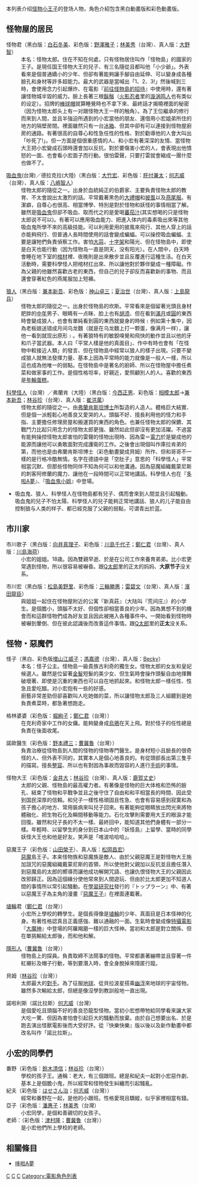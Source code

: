 本列表介绍[[怪物小王子|怪物小王子]]的登场人物，角色介紹包含黑白動畫版和彩色動畫版。
== 怪物屋的居民 ==
; 怪物君（黑白版：[[白石冬美|白石冬美]]、彩色版：[[野澤雅子|野澤雅子]]；[[林美秀_(配音員)|林美秀]]（台灣）、真人版：[[大野智|大野智]]）
: 本名：怪物太郎。住在不知在何處，只有怪物居住叫作「怪物島」的國家的王子。是現任国王怪物大王的兒子、有三名隨從且都叫他「小少爺」。外表看來是個普通嬌小的少年、但卻有著能夠讓手腳自由延伸、可以變身成各種臉孔和身材等許多超能力。最大的武器是當喊出「1、2、3!」然後喊到三時，會使用念力引起爆炸、在電影『[[#怪物小王子_前往怪物島的招待|前往怪物島的招待]]』中使用時，還有著讓怪物城半毀的威力。臉上長著三根[[鬍鬚|鬍鬚]]（[[火影忍者|火影忍者]]里的[[漩涡鸣人|漩涡鸣人]]也有类似的设定）。招牌的[[棒球帽|棒球帽]]就算睡覺時也不拿下來、最終話才揭曉裡面的秘密（因为怪物太郎头上有一对跟怪物大王一样的触角）。為了王位繼承的修行而來到人間，並且半強迫所遇到的小宏當他的朋友、還借用小宏姐弟所住的地方的隔壁房間。裡面雖然只有一台[[冰箱|冰箱]]、但其中卻有可以連接到怪物屋廚房的通路。有著很高的自尊心和性急任性的性格、對於勸導他的人會大叫出「吵死了!」。但一方面是個很重感情的人、和小宏有著深深的友情、當怪物大王把小宏變成石頭時還會加以反抗，對於要傷害小宏的人，會表現出他憤怒的一面、也會看小宏面子而行動。很怕雷聲，只要打雷就會縮成一團什麼也做不了。

; [[吸血鬼|吸血鬼]](台灣)／德拉克拉(大陸)（黑白版：[[大竹宏|大竹宏]]、彩色版：[[肝付兼太|肝付兼太]]；[[何志威|何志威]]（台灣）、真人版：[[八嶋智人|八嶋智人]]）
: 怪物太郎的隨從之一。出身於血統純正的伯爵家、主要負責怪物太郎的教育、不太會說出太激烈的話。平常戴著黑色的[[大禮帽|大禮帽]]和[[披風|披風]]以及[[燕尾服|燕尾服]]。有潔癖，自尊心也很高、相當博學、特別是對於怪物和妖怪的事情相當了解。雖然是[[吸血鬼|吸血鬼]]但卻不吸血、取而代之的是愛喝[[蕃茄汁|蕃茄汁]](其实想喝的只是怪物太郎说不可以)。有著可以應用吸血能力、把進入体内的毒素吸出來等其他吸血鬼所學不來的高級技能。可以利用愛用的披風來飛行、其他人穿上的話亦能夠飛行、但普通人長時間使用的話會變成蝙蝠。可以操控吸血蝙蝠、主要是讓牠們負責偵察工作。害怕[[大蒜|大蒜]]，[[十字架|十字架]]和陽光、但在怪物島中，即使是白天也能行動（因为怪物岛一直是阴天，没有阳光）。在人間中，白天時會睡在地下室的[[棺材|棺材]]裡、夜晚則是出來散步並且反覆進行這種生活。在白天活動時，需要科學怪人把棺材扛出來、所以讓他對於夥伴變成一種障礙。作為父親的他雖然喜歡古老的東西，但自己的兒子卻反而喜歡新的事物、而且還會穿著紅色的燕尾服加上短褲。

; [[狼人|狼人]]（黑白版：[[兼本新吾|兼本新吾]]、彩色版：[[神山卓三|神山卓三]]；[[夏治世|夏治世]]（台灣）、真人版：[[上島龍兵|上島龍兵]]）
: 怪物太郎的隨從之一。出身於怪物島的坎斯。平常看來是個留著光頭且身材肥胖的[[中年|中年]]男子、眼睛有一点眯、脸上也有[[胡须|胡须]]、但在看到[[滿月|滿月]]或[[圓|圓]]的東西時會變成狼人，也會有單純看到圓的東西就變身的時候﹝例如第十集中，因為老板娘送错成月间乌龙麵（就是在乌龙麵上打一颗蛋，像满月一样），讓他一看到就现出原形﹞。有著狼特有的敏銳嗅覺和飛快的動作並且以他的牙和爪子當武器。本人曰「平常人樣是他的真面目」、作中有時也會有「在怪物中較接近人類」的發言、但在怪物島中經常以狼人的樣子出現。只要不變成狼人就無法發揮力量、基本上因為平常時的能力就像是一般人一樣，所以這也成為他唯一的弱點。在怪物島中是著名的廚師、所以在怪物屋中擔任煮菜和做家事的工作。是個性格坦率，好親近，愛照顧別人的人。喜歡的東西是[[年輪蛋糕|年輪蛋糕]]。

; [[科學怪人|科學怪人]]（台灣）／弗蘭肯（大陸）（黑白版：[[今西正男|今西正男]]、彩色版：[[相模太郎|相模太郎]]→[[兼本新吾|兼本新吾]]；[[林谷珍|林谷珍]]（台灣）、真人版：[[崔洪萬|崔洪萬]]）
: 怪物太郎的隨從之一。由[[弗蘭肯斯坦博士|弗蘭肯斯坦博士]]所製造的人造人。體格巨大結實、但是個一派輕鬆心地善良又愛哭的人。頭腦不好、擅長利用他的怪力和手指、主要擔任修理房屋和搬運買的東西的角色。也兼任怪物太郎的保鑣、其戰鬥力比起只用念力的怪物太郎更強、雖然如此但卻沒有更加活躍。不過當有能夠操控怪物太郎害怕的雷聲的怪物出現時、因為雷＝[[電力|電力]]於是變成他的能源而讓他可以勇敢面對完成護衛的工作。之後會出現個叫作庫拉肯弟的第，而他也是由弗蘭肯斯坦博士（彩色動畫變成貝姆）所作、但和哥哥不一樣的是行格冷酷無情。名字在德語中是「空肚子」意思的「科學怪人」平常相當沉默、但那些怪物同伴不知為何可以和他溝通。因為惡魔組織戴蒙尼斯的刺客阿修蘭的魔力、讓他在一段時間可以正常地講話。科學怪人也在『[[多啦A夢|多啦A夢]]』、『[[吸血鬼小姐|吸血鬼小姐]]』中登場。

* 吸血鬼、狼人、科學怪人在怪物島都有兒子、偶而會來到人間並且引起騒動。吸血鬼的兒子不怕太陽、科學怪人的兒子能夠正常地講話、狼人的儿子能自由控制狼与人类的样子、都已經克服了父親的弱點，可谓青出於蓝。

== 市川家 ==
; 市川歌子（黑白版：[[向井真理子|向井真理子]]、彩色版：[[川島千代子|川島千代子]]；[[鄭仁君|鄭仁君]]（台灣）、真人版：[[川島海荷|川島海荷]]）
: 小宏的姐姐。18歳。因為雙親早逝、於是在公司工作來養育弟弟。比小宏更常遇到怪物，所以很容易被嚇昏。跟[[Q太郎|Q太郎]]里的正太的妈妈、'''大原节子'''没关系。

; 市川宏（黑白版：[[松島美野里|松島美野里]]、彩色版：[[三輪勝惠|三輪勝惠]]；[[雷碧文|雷碧文]]（台灣）、真人版：[[濱田龍臣|濱田龍臣]]）
: 與姐姐一起住在怪物屋附近的公寓『新真莊』（大陆叫『荒间庄』）的小学生。是個膽小，頭腦不太好、但個性卻相當善良的少年。因為異想不到的機會而和這群怪物們成為好友並且因此被捲入各種事件中。一開始看到怪物時被嚇到暈倒、但在彼此認識後而改善這件事情。跟[[Q太郎|Q太郎]]里的'''正太'''没关系。

== 怪物・惡魔們 ==
; 怪子（黑白、彩色版[[増山江威子|増山江威子]]；[[馮嘉德|馮嘉德]]（台灣）、真人版：[[Becky_(日本藝人)|Becky]]）
: 本名：怪子公主。怪物島一級貴族古利奇的獨生女。怪物太郎的女友和皇妃候選人。雖然是位留著[[金髮|金髮]]短髮的美少女、但生氣時會操作頭髮自由地揮舞破壞著、即使是沉重的東西也可以自在地抓起來。和怪物太郎一樣任性、性急且愛吃醋。对小宏抱有一些的好感。
:廚藝非常差勁但卻喜歡叫人吃她做的菜，所以讓怪物太郎及三人組聽到是她負責煮菜時，都急著想跑走。

; 格林婆婆（彩色版：[[堀絢子|堀絢子]]；[[鄭仁君|鄭仁君]]（台灣））
: 在克利奇家中工作的女傭。能夠變身成[[烏鴉|烏鴉]]在天上飛。對於怪子的任性總是負責在後面收尾。

; 諾歐醫生（彩色版：[[野本禮三|野本禮三]]；[[曹冀魯|曹冀魯]]（台灣））
: 負責治療從怪物島到人間的怪物的怪物専門醫生。是身材短小且臉長的很奇怪的人、但外表不同的，其實本人是個心地善良的。有從頭部長出第三隻手的描寫。擅長[[整容|整容]]、所以也有對因為事故而毀容的人進行[[手術|手術]]的事情。

; 怪物大王（彩色版：[[金井大|金井大]]；[[林谷珍|林谷珍]]（台灣）、真人版：[[鹿賀丈史|鹿賀丈史]]）
: 太郎的父親、怪物島的最高權力者。有著像是怪物的巨大体格和恐怖的臉孔、結束了怪物和平戰争並且之後守住了自由和和平相當長的時間、因此受到国民深厚的信賴。和兒子一樣性格頑固且性急、也會有容易感到寂寞和為孩子擔心的地方、常用裝病來叫兒子回來。有著能夠從眼睛放出閃光來將物體融化、把生物石化及瞬間移動等能力。石化攻擊則需要用大王的眼淚才能回復。雖然和兒子長的不太一樣、最終回中，能知道其他們身體有一部分一樣。年輕時、以留學生的身分到日本山中的『妖怪島』上留學、當時的同學妖怪大王也和他是好友。笑声是「喀波哈哈哈」。

; 惡魔王子（彩色版：[[山田榮子|山田榮子]]）、真人版：[[松岡昌宏|松岡昌宏]]）
: [[惡魔|惡魔]]島王子。本来怪物族和惡魔族是敵人、由於父親惡魔王是對怪物大王施加詛咒的惡魔組織戴蒙尼斯的首領，所以使他對父親加以反抗並且擔任潛入到惡魔島的太郎的嚮導而讓他成功解開咒語、也讓仇恨怪物大王的父親因此改邪歸正。因為這個緣分使他常來到人間遊玩、但由於比太郎更加不知道人間的事情所以常引起騷動。在[[學習研究社|學習研究社]]發行的『トップラーン』中、有著以惡魔王子為主角的漫畫『[[惡魔王子|惡魔王子]]』在裡面連載著。

; [[埴輪|埴輪]]君（[[鄭仁君|鄭仁君]]（台灣））
: 小宏所上學校的轉學生。是個長得像是[[埴輪|埴輪]]的少年、真面目是日本怪神的化身。有著性格認真且正義感強、難以通融的一面。生氣時會變成像[[特攝電影|特攝電影]]『[[大魔神|大魔神]]』中登場的阿羅羯磨一樣的巨大怪神。當初和太郎是對立關係、但在單挑輸給太郎後，而和他和解。

; [[隱形人|隱形人]]（[[曹冀魯|曹冀魯]]（台灣））
:怪物島上的探員。負責取締不法鬧事的怪物。平常都裹著繃帶並且穿著一件紅襯衫及帽子行動，等到要潛入時，會全身脫掉來隱匿行蹤。

; 貝姆（[[林谷珍|林谷珍]]（台灣））
: 太郎最大的[[對手|對手]]。為了征服[[地球|地球]]、從貝拉波星搭乘[[幽浮|幽浮]]來地球的宇宙怪物。雖然多次輸給太郎，但總是像沒學到教訓般地一直出現。

; 諾啦利斯（諾比拉斯）[[何志威|何志威]]（台灣）
: 是個愛吃且頭腦不好的善良恐龍型怪物。當初小宏想帶牠給同學看來讓大家大吃一驚、但因為害怕會引起巨大的騷動而放棄。由於自己想要出名、於是跑去演出怪獸電影後而大受好評。從『快樂快樂』版以後以及新作動畫中都改名叫作「諾比拉斯」。

==小宏的同學們==
; 番野（彩色版：[[鈴木清信|鈴木清信]]；[[林谷珍|林谷珍]]（台灣）） 
:學校的孩子王。通稱：老大，有三個跟班。總是和紀夫一起對小宏惡作劇、基本上是個膽小鬼，所以經常和怪物發生糾纏而引起騷亂。 
; 紀夫（彩色版：[[はせさん治|はせさん治]]；[[何志威|何志威]]（台灣）） 
:經常和番野在一起，是他的小跟班。性格愛現且驕縱，似乎家裡相當有錢。 
; 亞子（彩色版：[[潘惠子|潘惠子]]；[[林美秀_(配音員)|林美秀]]（台灣） 
:小宏同學，是個和善親切的女孩子。 
; 老師：（彩色版：[[津村隆|津村隆]]；[[曹冀魯|曹冀魯]]（台灣）） 
:是小宏他們所上學校的老師。

== 相關條目 ==
*[[哆啦A夢|哆啦A夢]]

[[Category:怪物王子|C]]
[[Category:日本動漫角色列表|C]]
[[Category:電視劇角色列表|C]]
[[Category:電影角色列表|Category:電影角色列表]]